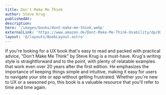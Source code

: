 ```yaml
---
title: Don't Make Me Think
author: Steve Krug
publishedAt:
description:
hero: '/images/books/dont-make-me-think.webp'
externalLink: 'https://www.amazon.de/Dont-Make-Me-Think-Usability/dp/0321965515/'
layout: '@/layouts/BookLayout.astro'
---
```


If you're looking for a UX book that's easy to read and packed with practical advice, "Don't Make Me Think" by Steve Krug is a must-have. 
Krug's writing style is straightforward and to the point, with plenty of relatable examples that work even over 20 years after the first edition. 
He emphasizes the importance of keeping things simple and intuitive, making it easy for users to navigate your site or app without getting frustrated. Whether you're new to UX or a seasoned pro, this book is a valuable resource that you'll refer to time and time again.
